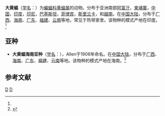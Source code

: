 {{Speciesbox
| taxon = Scotophilus heathi
| status = LC 
|  status_system = iucn3.1
| status_ref = <ref name=iucn>{{IUCN2010|version=2010.3| assessors = Bates, P., Csorba, G., Molur, S. &  Srinivasulu, C. | year = 2008 | id = 20067 | title = Scotophilus heathii  |downloaded = 2010-10-20}}</ref>
| binomial_authority = (Horsfield, 1831)<ref name='id318'>{{cite web| url =http://www.bioinfo.cn/db05/BjdwSpecies.php?action=view&id=318| title =大黄蝠| work =《中国动物物种编目数据库》| publisher =中国科学院微生物研究所| author =中国科学院动物研究所| accessdate =2009-03-27| deadurl =yes| archiveurl =https://web.archive.org/web/20160305001805/http://www.bioinfo.cn/db05/BjdwSpecies.php?action=view&id=318| archivedate =2016-03-05}}</ref>
| synonyms = <small>
Nycticejus heathii Horsfield, 1831<br/>
Nycticejus luteus Blyth, 1851<br/>
Scotophilus flaveolous Horsfield, 1851<br/>
Scotophilus heathi (Geoffroy, 1834) ssp. belangeri<br/>
Vespertilio belangeri Geoffroy, 1834
</small>
}}

'''大黄蝠'''（[[学名|学名]]：{{lang|la|''Scotophilus heathi''}}）为[[蝙蝠科|蝙蝠科]][[黄蝠属|黄蝠属]]的动物。分布于亚洲南部[[阿富汗|阿富汗]]，[[柬埔寨|柬埔寨]]，[[中国|中国]]，[[印度|印度]]，[[印尼|印尼]]，[[巴基斯坦|巴基斯坦]]，[[菲律宾|菲律宾]]，[[斯里兰卡|斯里兰卡]]，和[[越南|越南]]。在[[中国大陆|中国大陆]]，分布于[[广西|广西]]、[[海南|海南]]、[[广东|广东]]、[[福建|福建]]、[[云南|云南]]等地，常见于热带家舍。该物种的模式产地在印度。<ref name='id318'/>

==亚种==
*'''大黄蝠海南亚种'''（[[学名|学名]]：{{lang|la|''Scotophilus heathi insularis''}}），Allen于1906年命名。在[[中国大陆|中国大陆]]，分布于[[广西|广西]]、[[海南|海南]]、[[广东|广东]]、[[福建|福建]]、[[云南|云南]]等地。该物种的模式产地在海南。<ref name='id319'>{{cite web| url =http://www.bioinfo.cn/db05/BjdwSpecies.php?action=view&id=319| title =大黄蝠海南亚种| work =《中国动物物种编目数据库》| publisher =中国科学院微生物研究所| author =中国科学院动物研究所| accessdate =2009-03-27| deadurl =yes| archiveurl =https://web.archive.org/web/20160305101645/http://www.bioinfo.cn/db05/BjdwSpecies.php?action=view&id=319| archivedate =2016-03-05}}</ref>

== 参考文献 ==
{{reflist}}
{{Taxonbar|from=Q1829725}}

[[Category:黄蝠属|D]]
[[Category:_1831年描述的动物|D]]